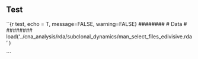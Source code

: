 ## Test

``{r test, echo = T, message=FALSE, warning=FALSE}
########
# Data #
########
load('../cna_analysis/rda/subclonal_dynamics/man_select_files_edivisive.rda' )



```